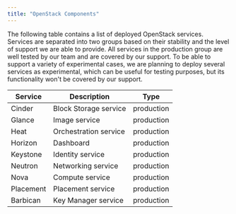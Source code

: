 ```yaml
---
title: "OpenStack Components"
---
```

The following table contains a list of deployed OpenStack services. Services are separated
into two groups based on their stability and the level of support we are able to provide. All services in the production
group are well tested by our team and are covered by our support. To be able to support
a variety of experimental cases, we are planning to deploy several services as experimental, which can be useful
for testing purposes, but its functionality won't be covered by our support.

| Service   | Description            | Type         |
|-----------|------------------------|--------------|
| Cinder    | Block Storage service  |  production  |
| Glance    | Image service          |  production  |
| Heat      | Orchestration service  |  production  |
| Horizon   | Dashboard              |  production  |
| Keystone  | Identity service       |  production  |
| Neutron   | Networking service     |  production  |
| Nova      | Compute service        |  production  |
| Placement | Placement service      |  production  |
| Barbican  | Key Manager service    |  production  |
